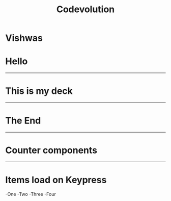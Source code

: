 


<Header>

# Codevolution

</Header>

<Footer>

# Vishwas

</Footer>

# Hello
 
---
 
# This is my deck
 
---
 
# The End

---

# Counter components

<Counter/>
 
---


 # Items load on Keypress

 <Steps>

 -One
 -Two
 -Three
 -Four

 </Steps>
 

 
